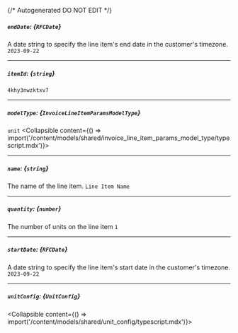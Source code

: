 {/* Autogenerated DO NOT EDIT  */}

##### `endDate`: *{`RFCDate`}*
A date string to specify the line item's end date in the customer's timezone.
`2023-09-22`

---
##### `itemId`: *{`string`}*
`4khy3nwzktxv7`

---
##### `modelType`: *{`InvoiceLineItemParamsModelType`}*
`unit`
<Collapsible content={() => import('/content/models/shared/invoice_line_item_params_model_type/typescript.mdx')}>
</Collapsible>

---
##### `name`: *{`string`}*
The name of the line item.
`Line Item Name`

---
##### `quantity`: *{`number`}*
The number of units on the line item
`1`

---
##### `startDate`: *{`RFCDate`}*
A date string to specify the line item's start date in the customer's timezone.
`2023-09-22`

---
##### `unitConfig`: *{`UnitConfig`}*
<Collapsible content={() => import('/content/models/shared/unit_config/typescript.mdx')}>
</Collapsible>


